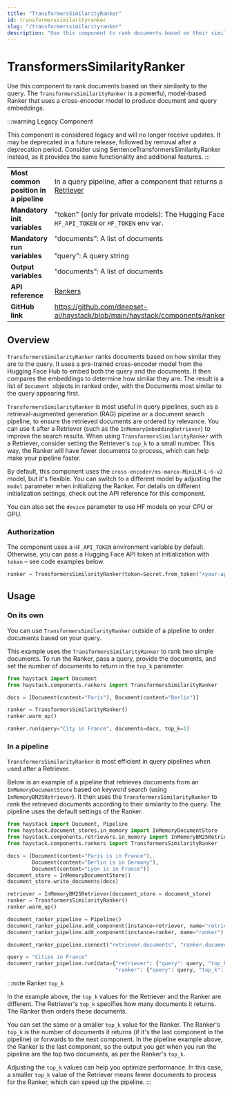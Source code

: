 ```yaml
---
title: "TransformersSimilarityRanker"
id: transformerssimilarityranker
slug: "/transformerssimilarityranker"
description: "Use this component to rank documents based on their similarity to the query. The `TransformersSimilarityRanker` is a powerful, model-based Ranker that uses a cross-encoder model to produce document and query embeddings."
---
```


# TransformersSimilarityRanker

Use this component to rank documents based on their similarity to the query. The `TransformersSimilarityRanker` is a powerful, model-based Ranker that uses a cross-encoder model to produce document and query embeddings.

:::warning Legacy Component

This component is considered legacy and will no longer receive updates. It may be deprecated in a future release, followed by removal after a deprecation period.
Consider using SentenceTransformersSimilarityRanker instead, as it provides the same functionality and additional features.
:::

|  |  |
| --- | --- |
| **Most common position in a pipeline** | In a query pipeline, after a component that returns a list of documents such as a [Retriever](../retrievers.mdx)  |
| **Mandatory init variables** | "token" (only for private models): The Hugging Face API token. Can be set with `HF_API_TOKEN` or `HF_TOKEN` env var. |
| **Mandatory run variables** | “documents”: A list of documents  <br /> <br />”query”: A query string |
| **Output variables** | “documents”: A list of documents |
| **API reference** | [Rankers](/reference/rankers-api) |
| **GitHub link** | https://github.com/deepset-ai/haystack/blob/main/haystack/components/rankers/transformers_similarity.py |

## Overview

`TransformersSimilarityRanker` ranks documents based on how similar they are to the query. It uses a pre-trained cross-encoder model from the Hugging Face Hub to embed both the query and the documents. It then compares the embeddings to determine how similar they are. The result is a list of `Document `objects in ranked order, with the Documents most similar to the query appearing first.

`TransformersSimilarityRanker` is most useful in query pipelines, such as a retrieval-augmented generation (RAG) pipeline or a document search pipeline, to ensure the retrieved documents are ordered by relevance. You can use it after a Retriever (such as the `InMemoryEmbeddingRetriever`) to improve the search results. When using `TransformersSimilarityRanker` with a Retriever, consider setting the Retriever's `top_k` to a small number. This way, the Ranker will have fewer documents to process, which can help make your pipeline faster.

By default, this component uses the `cross-encoder/ms-marco-MiniLM-L-6-v2` model, but it's flexible. You can switch to a different model by adjusting the `model` parameter when initializing the Ranker. For details on different initialization settings, check out the API reference for this component.

You can also set the `device` parameter to use HF models on your CPU or GPU.

### Authorization

The component uses a `HF_API_TOKEN` environment variable by default. Otherwise, you can pass a Hugging Face API token at initialization with `token` – see code examples below.

```python
ranker = TransformersSimilarityRanker(token=Secret.from_token("<your-api-key>"))
```

## Usage

### On its own

You can use `TransformersSimilarityRanker` outside of a pipeline to order documents based on your query.

This example uses the `TransformersSimilarityRanker` to rank two simple documents. To run the Ranker, pass a query, provide the documents, and set the number of documents to return in the `top_k` parameter.

```python
from haystack import Document
from haystack.components.rankers import TransformersSimilarityRanker

docs = [Document(content="Paris"), Document(content="Berlin")]

ranker = TransformersSimilarityRanker()
ranker.warm_up()

ranker.run(query="City in France", documents=docs, top_k=1)
```

### In a pipeline

`TransformersSimilarityRanker` is most efficient in query pipelines when used after a Retriever.

Below is an example of a pipeline that retrieves documents from an `InMemoryDocumentStore` based on keyword search (using `InMemoryBM25Retriever`). It then uses the `TransformersSimilarityRanker` to rank the retrieved documents according to their similarity to the query. The pipeline uses the default settings of the Ranker.

```python
from haystack import Document, Pipeline
from haystack.document_stores.in_memory import InMemoryDocumentStore
from haystack.components.retrievers.in_memory import InMemoryBM25Retriever
from haystack.components.rankers import TransformersSimilarityRanker

docs = [Document(content="Paris is in France"),
        Document(content="Berlin is in Germany"),
        Document(content="Lyon is in France")]
document_store = InMemoryDocumentStore()
document_store.write_documents(docs)

retriever = InMemoryBM25Retriever(document_store = document_store)
ranker = TransformersSimilarityRanker()
ranker.warm_up()

document_ranker_pipeline = Pipeline()
document_ranker_pipeline.add_component(instance=retriever, name="retriever")
document_ranker_pipeline.add_component(instance=ranker, name="ranker")

document_ranker_pipeline.connect("retriever.documents", "ranker.documents")

query = "Cities in France"
document_ranker_pipeline.run(data={"retriever": {"query": query, "top_k": 3},
                                   "ranker": {"query": query, "top_k": 2}})
```

:::note Ranker `top_k`

In the example above, the `top_k` values for the Retriever and the Ranker are different. The Retriever's `top_k` specifies how many documents it returns. The Ranker then orders these documents.

You can set the same or a smaller `top_k` value for the Ranker. The Ranker's `top_k` is the number of documents it returns (if it's the last component in the pipeline) or forwards to the next component. In the pipeline example above, the Ranker is the last component, so the output you get when you run the pipeline are the top two documents, as per the Ranker's `top_k`.

Adjusting the `top_k` values can help you optimize performance. In this case, a smaller `top_k` value of the Retriever means fewer documents to process for the Ranker, which can speed up the pipeline.
:::
